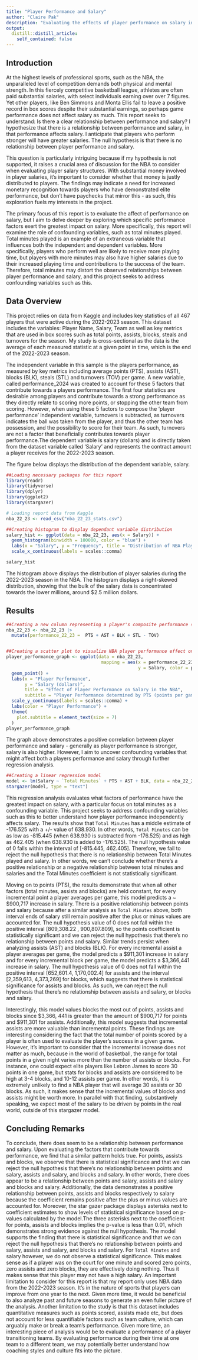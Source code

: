 ```yaml
---
title: "Player Performance and Salary"
author: "Claire Pak"
description: "Evaluating the effects of player performance on salary in the NBA"
output:
  distill::distill_article:
    self_contained: false
---
```



## Introduction

At the highest levels of professional sports, such as the NBA, the unparalleled level of competition demands both physical and mental strength. In this fiercely competitive basketball league, athletes are often paid substantial salaries, with select individuals earning over over 7 figures. Yet other players, like Ben Simmons and Monta Ellis fail to leave a positive record in box scores despite their substantial earnings, so perhaps game performance does not affect salary as much. This report seeks to understand: Is there a clear relationship between performance and salary?  I hypothesize that there is a relationship between performance and salary, in that performance affects salary. I anticipate that players who perform stronger will have greater salaries. The null hypothesis is that there is no relationship between player performance and salary. 

This question is particularly intriguing because if my hypothesis is not supported, it raises a crucial area of discussion for the NBA to consider when evaluating player salary structures. With substantial money involved in player salaries, it’s important to consider whether that money is justly distributed to players. The findings may indicate a need for increased monetary recognition towards players who have demonstrated elite performance, but don’t have paychecks that mirror this - as such, this exploration fuels my interests in the project.  

The primary focus of this report is to evaluate the affect of performance on salary, but I aim to delve deeper by exploring which specific performance factors exert the greatest impact on salary. More specifically, this report will examine the role of confounding variables, such as total minutes played. Total minutes played is an example of an extraneous variable that influences both the independent and dependent variables. More specifically, players who perform well are likely to receive more playing time, but players with more minutes may also have higher salaries due to their increased playing time and contributions to the success of the team. Therefore, total minutes may distort the observed relationships between player performance and salary, and this project seeks to address confounding variables such as this.

## Data Overview

This project relies on data from Kaggle and includes key statistics of all 467 players that were active during the 2022-2023 season. This dataset includes the variables: Player Name, Salary, Team as well as key metrics that are used in box scores such as total points, assists, blocks, steals and turnovers for the season. My study is cross-sectional as the data is the average of each measured statistic at a given point in time, which is the end of the 2022-2023 season. 

The independent variable in this sample is the players performance, as measured by key metrics including average points (PTS), assists (AST), blocks (BLK), steals (STL) and turnovers (TOV) per game. A new variable, called performance_2024 was created to account for these 5 factors that contribute towards a players performance. The first four statistics are desirable among players and contribute towards a strong performance as they directly relate to scoring more points, or stopping the other team from scoring. However, when using these 5 factors to compose the ‘player performance’ independent variable, turnovers is subtracted, as turnovers indicates the ball was taken from the player, and thus the other team has possession, and the possibility to score for their team. As such, turnovers are not a factor that beneficially contributes towards player performance.The dependent variable is salary (dollars) and is directly taken from the dataset variable called ‘Salary’ and represents the contract amount a player receives for the 2022-2023 season. 

The figure below displays the distribution of the dependent variable, salary. 

```r
##Loading necessary packages for this report
library(readr)
library(tidyverse)
library(dplyr)
library(ggplot2)
library(stargazer)

# Loading report data from Kaggle
nba_22_23 <- read_csv("nba_22_23_stats.csv")
```

```r
##Creating histogram to display dependant variable distribution
salary_hist <- ggplot(data = nba_22_23, aes(x = Salary)) +
  geom_histogram(binwidth = 100000, color = "blue") +
  labs(x = "Salary", y = "Frequency", title = "Distribution of NBA Player Salaries in the 2022-2023 Season") +
  scale_x_continuous(labels = scales::comma)

salary_hist
```
The histogram above displays the distribution of player salaries during the 2022-2023 season in the NBA. The histogram displays a right-skewed distribution, showing that the bulk of the salary data is concentrated towards the lower millions, around $2.5 million dollars. 

## Results

```r
##Creating a new column representing a player's composite performance score
nba_22_23 <- nba_22_23 |>
  mutate(performance_22_23 =  PTS + AST + BLK + STL - TOV)


##Creating a scatter plot to visualize NBA player performance effect on their salaries
player_performance_graph <- ggplot(data = nba_22_23,
                                    mapping = aes(x = performance_22_23,
                                                  y = Salary, color = performance_22_23)) +
  geom_point() +
  labs(x = "Player Performance",
       y = "Salary (dollars)",
       title = "Effect of Player Performance on Salary in the NBA",
       subtitle = "Player Performance determined by PTS (points per game) + AST (assists) + BLK (blocks) + STL (steals) - TOV (turnovers)") +
  scale_y_continuous(labels = scales::comma) +
  labs(color = "Player Performance") +
  theme(
    plot.subtitle = element_text(size = 7)
  )
player_performance_graph
```
The graph above demonstrates a positive correlation between player performance and salary -  generally as player performance is stronger, salary is also higher. However, I aim to uncover confounding variables that might affect both a players performance and salary through further regression analysis. 

```r
##Creating a linear regression model
model <- lm(Salary ~ `Total Minutes` + PTS + AST + BLK, data = nba_22_23)
stargazer(model, type = "text")
```
This regression analysis evaluates what factors of performance have the greatest impact on salary, with a particular focus on total minutes as a confounding variable. This project seeks to address confounding variables such as this to better understand how player performance independently affects salary. The results show that `Total Minutes` has a middle estimate of -176.525 with a +/- value of 638.930. In other words, `Total Minutes` can be as low as -815.445 (when 638.930 is subtracted from -176.525) and as high as 462.405 (when 638.930 is added to -176.525). The null hypothesis value of 0 falls within the interval of [-815.445, 462.405]. Therefore, we fail to reject the null hypothesis that there is no relationship between Total Minutes played and salary. In other words, we can’t conclude whether there's a positive relationship or a negative relationship between total minutes and salaries and the Total Minutes coefficient is not statistically significant.

Moving on to points (PTS), the results demonstrate that when all other factors (total minutes, assists and blocks) are held constant, for every incremental point a player averages per game, this model predicts a ~ $900,717 increase in salary. There is a positive relationship between points and salary because after a similar analysis as `Total Minutes` above, both interval ends of salary still remain positive after the plus or minus values are accounted for. The null hypothesis value of 0 does not fall within the positive interval [809,308.22 , 900,807.809], so the points coefficient is statistically significant and we can reject the null hypothesis that there's no relationship between points and salary. Similar trends persist when analyzing assists (AST) and blocks (BLK). For every incremental assist a player averages per game, the model predicts a $911,301 increase in salary and for every incremental block per game, the model predicts a $3,366,441 increase in salary. The null hypothesis value of 0 does not fall within the positive interval [652,601.4, 1,170,002.4] for assists and the interval [2,359,613, 4,373,269] for blocks, which suggests that there is statistical significance for assists and blocks. As such, we can reject the null hypothesis that there's no relationship between assists and salary, or blocks and salary.

Interestingly, this model values blocks the most out of points, assists and blocks since $3,366, 441 is greater than the amount of $900,717 for points and $911,301 for assists. Additionally, this model suggests that incremental assists are more valuable than incremental points. These findings are interesting considering the fact that the total number of points scored by a player is often used to evaluate the player’s success in a given game. However, it’s important to consider that the incremental increase does not matter as much, because in the world of basketball, the range for total points in a given night varies more than the number of assists or blocks. For instance, one could expect elite players like Lebron James to score 30 points in one game, but stats for blocks and assists are considered to be high at 3-4 blocks, and 10-12 assists per game. In other words, it is extremely unlikely to find a NBA player that will average 30 assists or 30 blocks. As such, it makes sense that the incremental values of blocks and assists might be worth more. In parallel with that finding, substantively speaking, we expect most of the salary to be driven by points in the real world, outside of this stargazer model. 

## Concluding Remarks

To conclude, there does seem to be a relationship between performance and salary. Upon evaluating the factors that contribute towards performance, we find that a similar pattern holds true. 
For points, assists and blocks, we observe that there is statistical significance and that we can reject the null hypothesis that there's no relationship between points and salary, assists and salary, and blocks and salary. In other words, there does appear to be a relationship between points and salary, assists and salary and blocks and salary. Additionally, the data demonstrates a positive relationship between points, assists and blocks respectively to salary because the coefficient remains positive after the plus or minus values are accounted for. Moreover, the star gazer package displays asterisks next to coefficient estimates to show levels of statistical significance based on p-values calculated by the model.The three asterisks next to the coefficient for points, assists and blocks implies the p-value is less than 0.01, which demonstrates strong evidence against the null hypothesis. The model supports the finding that there is statistical significance and that we can reject the null hypothesis that there's no relationship between points and salary, assists and salary, and blocks and salary. For `Total Minutes` and salary however, we do not observe a statistical significance. This makes sense as if a player was on the court for one minute and scored zero points, zero assists and zero blocks, they are effectively doing nothing. Thus it makes sense that this player may not have a high salary. An important limitation to consider for this report is that my report only uses NBA data from the 2022-2023 season. It’s in the nature of sports that players can improve from one year to the next. Given more time, it would be beneficial to also analyze past and future seasons to generate an even fuller picture of the analysis. Another limitation to the study is that this dataset includes quantitative measures such as points scored, assists made etc, but does not account for less quantifiable factors such as team culture, which can arguably make or break a team’s performance. Given more time, an interesting piece of analysis would be to evaluate a performance of a player transitioning teams. By evaluating performance during their time at one team to a different team, we may potentially better understand how coaching styles and culture fits into the picture. 
